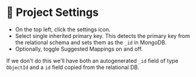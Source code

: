 
# 👐 Project Settings


- On the top left, click the settings icon.
- Select single inherited primary key. This detects the primary key from the relational schema and sets them as the `_id` in MongoDB.
- Optionally, toggle Suggested Mappings on and off. 

If we don't do this we'll have both an autogenerated `_id` field of type `ObjectId` and a `id` field copied from the relational DB.

<Screenshot url="http://127.0.0.1:8278" src="img/90-image-001.png" alt="Screenshot of the connect modal" />


